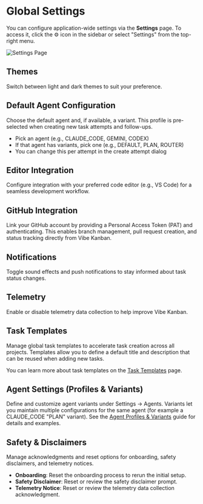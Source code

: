 # Global Settings

You can configure application-wide settings via the **Settings** page. To access it, click the ⚙️ icon in the sidebar or select "Settings" from the top-right menu.

![Settings Page](/images/screenshot-global-settings.png)

## Themes

Switch between light and dark themes to suit your preference.

## Default Agent Configuration

Choose the default agent and, if available, a variant. This profile is pre-selected when creating new task attempts and follow-ups.

- Pick an agent (e.g., CLAUDE_CODE, GEMINI, CODEX)
- If that agent has variants, pick one (e.g., DEFAULT, PLAN, ROUTER)
- You can change this per attempt in the create attempt dialog

## Editor Integration

Configure integration with your preferred code editor (e.g., VS Code) for a seamless development workflow.

## GitHub Integration

Link your GitHub account by providing a Personal Access Token (PAT) and authenticating. This enables branch management, pull request creation, and status tracking directly from Vibe Kanban.

## Notifications

Toggle sound effects and push notifications to stay informed about task status changes.

## Telemetry

Enable or disable telemetry data collection to help improve Vibe Kanban.

## Task Templates

Manage global task templates to accelerate task creation across all projects. Templates allow you to define a default title and description that can be reused when adding new tasks.
 
You can learn more about task templates on the [Task Templates](/docs/user-guide/creating-task-templates) page.

## Agent Settings (Profiles & Variants)

Define and customize agent variants under Settings → Agents. Variants let you maintain multiple configurations for the same agent (for example a CLAUDE_CODE "PLAN" variant). See the [Agent Profiles & Variants](/docs/user-guide/agent-configurations) guide for details and examples.

## Safety & Disclaimers

Manage acknowledgments and reset options for onboarding, safety disclaimers, and telemetry notices.

- **Onboarding**: Reset the onboarding process to rerun the initial setup.
- **Safety Disclaimer**: Reset or review the safety disclaimer prompt.
- **Telemetry Notice**: Reset or review the telemetry data collection acknowledgment.
